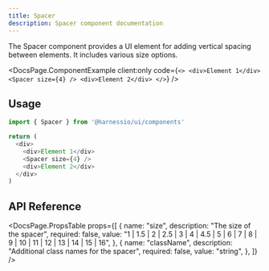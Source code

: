 ```yaml
---
title: Spacer
description: Spacer component documentation
---
```


The Spacer component provides a UI element for adding vertical spacing between elements. It includes various size options.


<DocsPage.ComponentExample
  client:only
  code={`<>
    <div>Element 1</div>
    <Spacer size={4} />
    <div>Element 2</div>
</>`}
/>

## Usage

```typescript jsx
import { Spacer } from '@harnessio/ui/components'

return (
  <div>
    <div>Element 1</div>
    <Spacer size={4} />
    <div>Element 2</div>
  </div>
)
```

## API Reference

<DocsPage.PropsTable
  props={[
    {
      name: "size",
      description: "The size of the spacer",
      required: false,
      value:
        "1 | 1.5 | 2 | 2.5 | 3 | 4 | 4.5 | 5 | 6 | 7 | 8 | 9 | 10 | 11 | 12 | 13 | 14 | 15 | 16",
    },
    {
      name: "className",
      description: "Additional class names for the spacer",
      required: false,
      value: "string",
    },
  ]}
/>
